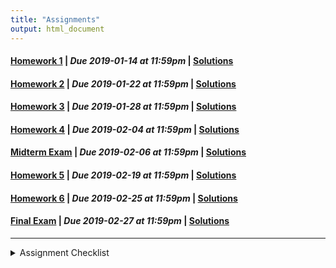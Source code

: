 ```yaml
---
title: "Assignments"
output: html_document
---
```


#### [Homework 1](hw1.html) | *Due 2019-01-14 at 11:59pm* | [Solutions](hw1_solutions.html)
#### [Homework 2](hw2.html) | *Due 2019-01-22 at 11:59pm* | [Solutions](hw2_solutions.html)
#### [Homework 3](hw3.html) | *Due 2019-01-28 at 11:59pm* | [Solutions](hw3_solutions.html)
#### [Homework 4](hw4.html) | *Due 2019-02-04 at 11:59pm* | [Solutions](hw4_solutions.html)
#### [Midterm Exam](exam1.html) | *Due 2019-02-06 at 11:59pm* | [Solutions](exam1_solutions.html)
#### [Homework 5](hw5.html) | *Due 2019-02-19 at 11:59pm* | [Solutions](hw5_solutions.html)
#### [Homework 6](hw6.html) | *Due 2019-02-25 at 11:59pm* | [Solutions](hw6_solutions.html)
#### [Final Exam](exam2.html) | *Due 2019-02-27 at 11:59pm* | [Solutions](exam2_solutions.html)

---
<details>
<summary>Assignment Checklist
</summary>

1. Setup GitHub repository through GitHub classroom (this is simply following a
link in the assignment page)
2. Copy the repository URL (make sure you are copying the SSH url, not the HTTPS
url)
3. Create a new RStudio project from Version Control (File -> New Project ->
Version Control)
    - This will create a new directory (folder) on your computer for that
    assignment
    - Make sure you know where your projects / directories are being saved
4. Begin working on the assignment
5. As you reach saving points, save your work and use the Git pane in RStudio to
commit your changes to `git`.
    - Make sure that each commit contains a commit message
    - **Do not** amend previous commit
6. Push your changes to GitHub using the Git pane in RStudio
7. Visit your GitHub repository in a web browser and ensure that your submitted
files are there
    - **If your files are not on GitHub they are not turned in**
8. Once your assignment has been graded, perform a Git Pull using the Git pane
in RStudio to pull `feedback.txt` into your local repository.
</details>